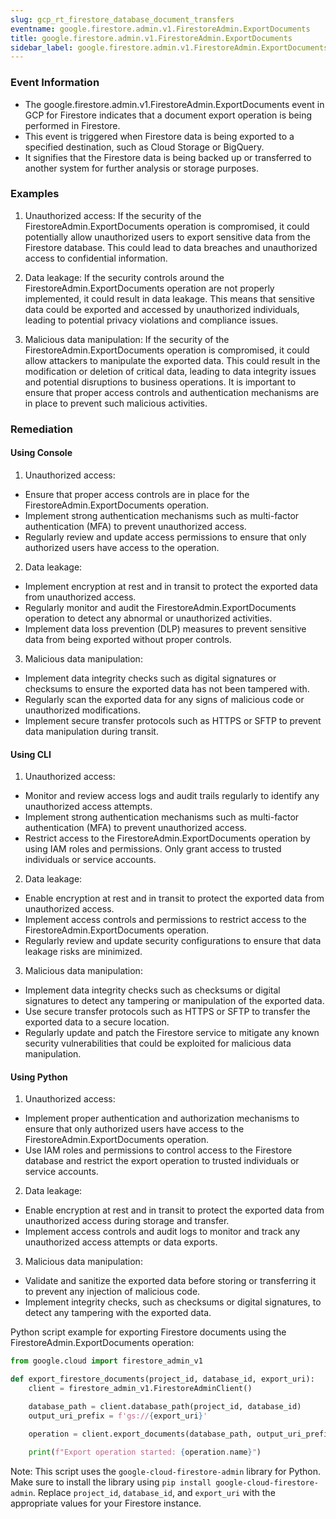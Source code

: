 ```yaml
--- 
slug: gcp_rt_firestore_database_document_transfers
eventname: google.firestore.admin.v1.FirestoreAdmin.ExportDocuments
title: google.firestore.admin.v1.FirestoreAdmin.ExportDocuments
sidebar_label: google.firestore.admin.v1.FirestoreAdmin.ExportDocuments
---
```

                       
### Event Information

- The google.firestore.admin.v1.FirestoreAdmin.ExportDocuments event in GCP for Firestore indicates that a document export operation is being performed in Firestore.
- This event is triggered when Firestore data is being exported to a specified destination, such as Cloud Storage or BigQuery.
- It signifies that the Firestore data is being backed up or transferred to another system for further analysis or storage purposes.


### Examples

1. Unauthorized access: If the security of the FirestoreAdmin.ExportDocuments operation is compromised, it could potentially allow unauthorized users to export sensitive data from the Firestore database. This could lead to data breaches and unauthorized access to confidential information.

2. Data leakage: If the security controls around the FirestoreAdmin.ExportDocuments operation are not properly implemented, it could result in data leakage. This means that sensitive data could be exported and accessed by unauthorized individuals, leading to potential privacy violations and compliance issues.

3. Malicious data manipulation: If the security of the FirestoreAdmin.ExportDocuments operation is compromised, it could allow attackers to manipulate the exported data. This could result in the modification or deletion of critical data, leading to data integrity issues and potential disruptions to business operations. It is important to ensure that proper access controls and authentication mechanisms are in place to prevent such malicious activities.

### Remediation

#### Using Console

1. Unauthorized access:
- Ensure that proper access controls are in place for the FirestoreAdmin.ExportDocuments operation.
- Implement strong authentication mechanisms such as multi-factor authentication (MFA) to prevent unauthorized access.
- Regularly review and update access permissions to ensure that only authorized users have access to the operation.

2. Data leakage:
- Implement encryption at rest and in transit to protect the exported data from unauthorized access.
- Regularly monitor and audit the FirestoreAdmin.ExportDocuments operation to detect any abnormal or unauthorized activities.
- Implement data loss prevention (DLP) measures to prevent sensitive data from being exported without proper controls.

3. Malicious data manipulation:
- Implement data integrity checks such as digital signatures or checksums to ensure the exported data has not been tampered with.
- Regularly scan the exported data for any signs of malicious code or unauthorized modifications.
- Implement secure transfer protocols such as HTTPS or SFTP to prevent data manipulation during transit.

#### Using CLI

1. Unauthorized access:
- Monitor and review access logs and audit trails regularly to identify any unauthorized access attempts.
- Implement strong authentication mechanisms such as multi-factor authentication (MFA) to prevent unauthorized access.
- Restrict access to the FirestoreAdmin.ExportDocuments operation by using IAM roles and permissions. Only grant access to trusted individuals or service accounts.

2. Data leakage:
- Enable encryption at rest and in transit to protect the exported data from unauthorized access.
- Implement access controls and permissions to restrict access to the FirestoreAdmin.ExportDocuments operation.
- Regularly review and update security configurations to ensure that data leakage risks are minimized.

3. Malicious data manipulation:
- Implement data integrity checks such as checksums or digital signatures to detect any tampering or manipulation of the exported data.
- Use secure transfer protocols such as HTTPS or SFTP to transfer the exported data to a secure location.
- Regularly update and patch the Firestore service to mitigate any known security vulnerabilities that could be exploited for malicious data manipulation.

#### Using Python

1. Unauthorized access:
- Implement proper authentication and authorization mechanisms to ensure that only authorized users have access to the FirestoreAdmin.ExportDocuments operation.
- Use IAM roles and permissions to control access to the Firestore database and restrict the export operation to trusted individuals or service accounts.

2. Data leakage:
- Enable encryption at rest and in transit to protect the exported data from unauthorized access during storage and transfer.
- Implement access controls and audit logs to monitor and track any unauthorized access attempts or data exports.

3. Malicious data manipulation:
- Validate and sanitize the exported data before storing or transferring it to prevent any injection of malicious code.
- Implement integrity checks, such as checksums or digital signatures, to detect any tampering with the exported data.

Python script example for exporting Firestore documents using the FirestoreAdmin.ExportDocuments operation:

```python
from google.cloud import firestore_admin_v1

def export_firestore_documents(project_id, database_id, export_uri):
    client = firestore_admin_v1.FirestoreAdminClient()

    database_path = client.database_path(project_id, database_id)
    output_uri_prefix = f'gs://{export_uri}'

    operation = client.export_documents(database_path, output_uri_prefix)

    print(f"Export operation started: {operation.name}")
```

Note: This script uses the `google-cloud-firestore-admin` library for Python. Make sure to install the library using `pip install google-cloud-firestore-admin`. Replace `project_id`, `database_id`, and `export_uri` with the appropriate values for your Firestore instance.


 